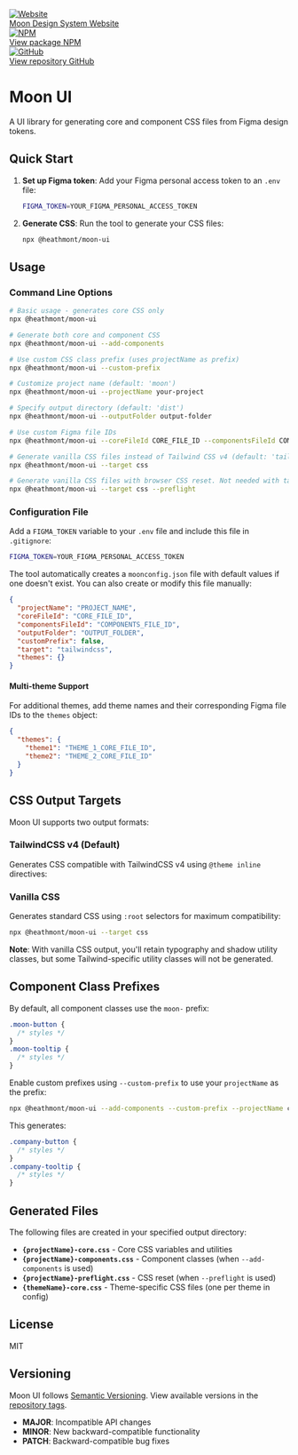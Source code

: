 
<Meta title="Getting started" />

<div class="sb-unstyled flex flex-col sm:flex-row gap-space-12 mb-space-40">
  <a
    href="https://beta.moon.io/"
    target="_blank"
    class="overflow-hidden flex items-center border border-primary rounded-4 h-space-48"
  >
    <div class="flex items-center justify-center h-full aspect-square bg-tertiary">
      <img src="/logo.png" alt="Website" class="w-space-40" />
    </div>
    <div class="flex flex-col px-space-8">
      <span class="text-body-300 font-medium">Moon Design System</span>
      <span class="text-body-200 text-secondary">Website</span>
    </div>
  </a>
  <a
    href="https://www.npmjs.com/package/@heathmont/moon-ui"
    target="_blank"
    class="overflow-hidden flex items-center border border-primary rounded-4 h-space-48"
  >
    <div class="flex items-center justify-center h-full aspect-square bg-tertiary">
      <img src="/npm.png" alt="NPM" class="w-space-40" />
    </div>
    <div class="flex flex-col px-space-8">
      <span class="text-body-300 font-medium">View package</span>
      <span class="text-body-200 text-secondary">NPM</span>
    </div>
  </a>
  <a
    href="https://github.com/coingaming/moon-ui"
    target="_blank"
    class="overflow-hidden flex items-center border border-primary rounded-4 h-space-48"
  >
    <div class="flex items-center justify-center h-full aspect-square bg-tertiary">
      <img src="/github.png" alt="GitHub" class="w-space-40" />
    </div>
    <div class="flex flex-col px-space-8">
      <span class="text-body-300 font-medium">View repository</span>
      <span class="text-body-200 text-secondary">GitHub</span>
    </div>
  </a>
</div>

# Moon UI

A UI library for generating core and component CSS files from Figma design tokens.

## Quick Start

1. **Set up Figma token**: Add your Figma personal access token to an `.env` file:

   ```bash
   FIGMA_TOKEN=YOUR_FIGMA_PERSONAL_ACCESS_TOKEN
   ```

2. **Generate CSS**: Run the tool to generate your CSS files:
   ```bash
   npx @heathmont/moon-ui
   ```

## Usage

### Command Line Options

```bash
# Basic usage - generates core CSS only
npx @heathmont/moon-ui

# Generate both core and component CSS
npx @heathmont/moon-ui --add-components

# Use custom CSS class prefix (uses projectName as prefix)
npx @heathmont/moon-ui --custom-prefix

# Customize project name (default: 'moon')
npx @heathmont/moon-ui --projectName your-project

# Specify output directory (default: 'dist')
npx @heathmont/moon-ui --outputFolder output-folder

# Use custom Figma file IDs
npx @heathmont/moon-ui --coreFileId CORE_FILE_ID --componentsFileId COMPONENTS_FILE_ID

# Generate vanilla CSS files instead of Tailwind CSS v4 (default: 'tailwindcss')
npx @heathmont/moon-ui --target css

# Generate vanilla CSS files with browser CSS reset. Not needed with tailwindcss target
npx @heathmont/moon-ui --target css --preflight
```

### Configuration File

Add a `FIGMA_TOKEN` variable to your `.env` file and include this file in `.gitignore`:

```bash
FIGMA_TOKEN=YOUR_FIGMA_PERSONAL_ACCESS_TOKEN
```

The tool automatically creates a `moonconfig.json` file with default values if one doesn't exist. You can also create or modify this file manually:

```json
{
  "projectName": "PROJECT_NAME",
  "coreFileId": "CORE_FILE_ID",
  "componentsFileId": "COMPONENTS_FILE_ID",
  "outputFolder": "OUTPUT_FOLDER",
  "customPrefix": false,
  "target": "tailwindcss",
  "themes": {}
}
```

#### Multi-theme Support

For additional themes, add theme names and their corresponding Figma file IDs to the `themes` object:

```json
{
  "themes": {
    "theme1": "THEME_1_CORE_FILE_ID",
    "theme2": "THEME_2_CORE_FILE_ID"
  }
}
```

## CSS Output Targets

Moon UI supports two output formats:

### TailwindCSS v4 (Default)

Generates CSS compatible with TailwindCSS v4 using `@theme inline` directives:

### Vanilla CSS

Generates standard CSS using `:root` selectors for maximum compatibility:

```bash
npx @heathmont/moon-ui --target css
```

**Note**: With vanilla CSS output, you'll retain typography and shadow utility classes, but some Tailwind-specific utility classes will not be generated.

## Component Class Prefixes

By default, all component classes use the `moon-` prefix:

```css
.moon-button {
  /* styles */
}
.moon-tooltip {
  /* styles */
}
```

Enable custom prefixes using `--custom-prefix` to use your `projectName` as the prefix:

```bash
npx @heathmont/moon-ui --add-components --custom-prefix --projectName company
```

This generates:

```css
.company-button {
  /* styles */
}
.company-tooltip {
  /* styles */
}
```

## Generated Files

The following files are created in your specified output directory:

- **`{projectName}-core.css`** - Core CSS variables and utilities
- **`{projectName}-components.css`** - Component classes (when `--add-components` is used)
- **`{projectName}-preflight.css`** - CSS reset (when `--preflight` is used)
- **`{themeName}-core.css`** - Theme-specific CSS files (one per theme in config)

## License

MIT

## Versioning

Moon UI follows [Semantic Versioning](https://semver.org/). View available versions in the [repository tags](https://github.com/coingaming/moon-ui/tags).

- **MAJOR**: Incompatible API changes
- **MINOR**: New backward-compatible functionality
- **PATCH**: Backward-compatible bug fixes
